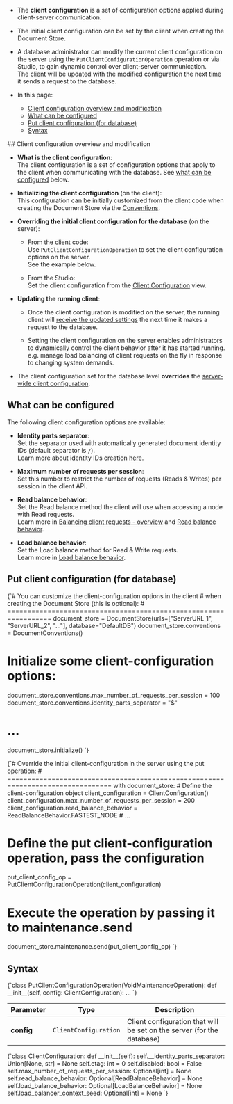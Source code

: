 
<Admonition type="note" title="">

* The **client configuration** is a set of configuration options applied during 
  client-server communication.  
* The initial client configuration can be set by the client when creating the Document Store.  
* A database administrator can modify the current client configuration on the server using the 
  `PutClientConfigurationOperation` operation or via Studio, to gain dynamic control over 
  client-server communication.  
  The client will be updated with the modified configuration the next time it sends a request to the database.  
* In this page:
  
  * [Client configuration overview and modification](../../../../client-api/operations/maintenance/configuration/put-client-configuration.mdx#client-configuration-overview-and-modification)
  * [What can be configured](../../../../client-api/operations/maintenance/configuration/put-client-configuration.mdx#what-can-be-configured)
  * [Put client configuration (for database)](../../../../client-api/operations/maintenance/configuration/put-client-configuration.mdx#put-client-configuration-(for-database))
  * [Syntax](../../../../client-api/operations/maintenance/configuration/put-client-configuration.mdx#syntax)

</Admonition>
## Client configuration overview and modification

* **What is the client configuration**:  
  The client configuration is a set of configuration options that apply to the client when communicating with the database.
  See [what can be configured](../../../../client-api/operations/maintenance/configuration/put-client-configuration.mdx#what-can-be-configured) below.  

* **Initializing the client configuration** (on the client):  
  This configuration can be initially customized from the client code when creating the Document Store via the [Conventions](../../../../client-api/configuration/conventions.mdx).
  
* **Overriding the initial client configuration for the database** (on the server):  

    * From the client code:  
      Use `PutClientConfigurationOperation` to set the client configuration options on the server.  
      See the example below.
    
    * From the Studio:  
      Set the client configuration from the [Client Configuration](../../../../studio/database/settings/client-configuration-per-database.mdx) view.

* **Updating the running client**:  

  * Once the client configuration is modified on the server, the running client will [receive the updated settings](../../../../client-api/configuration/load-balance/overview.mdx#keeping-the-client-topology-up-to-date)
    the next time it makes a request to the database.  

  * Setting the client configuration on the server enables administrators to dynamically control 
    the client behavior after it has started running.  
    e.g. manage load balancing of client requests on the fly in response to changing system demands.

* The client configuration set for the database level **overrides** the 
  [server-wide client configuration](../../../../client-api/operations/server-wide/configuration/put-serverwide-client-configuration.mdx).



## What can be configured

The following client configuration options are available:  

* **Identity parts separator**:  
  Set the separator used with automatically generated document identity IDs (default separator is `/`).  
  Learn more about identity IDs creation [here](../../../../server/kb/document-identifier-generation.mdx#strategy--3).

* **Maximum number of requests per session**:  
  Set this number to restrict the number of requests (Reads & Writes) per session in the client API.

* **Read balance behavior**:  
  Set the Read balance method the client will use when accessing a node with Read requests.  
  Learn more in [Balancing client requests - overview](../../../../client-api/configuration/load-balance/overview.mdx) and [Read balance behavior](../../../../client-api/configuration/load-balance/read-balance-behavior.mdx).
  
* **Load balance behavior**:  
  Set the Load balance method for Read & Write requests.  
  Learn more in [Load balance behavior](../../../../client-api/configuration/load-balance/load-balance-behavior.mdx).



## Put client configuration (for database)

<TabItem value="put_config_1" label="put_config_1">
<CodeBlock language="python">
{`# You can customize the client-configuration options in the client
# when creating the Document Store (this is optional):
# =================================================================
document_store = DocumentStore(urls=["ServerURL_1", "ServerURL_2", "..."], database="DefaultDB")
document_store.conventions = DocumentConventions()

# Initialize some client-configuration options:
document_store.conventions.max_number_of_requests_per_session = 100
document_store.conventions.identity_parts_separator = "$"
# ...

document_store.initialize()
`}
</CodeBlock>
</TabItem>

<TabItem value="put_config_2" label="put_config_2">
<CodeBlock language="python">
{`# Override the initial client-configuration in the server using the put operation:
# ================================================================================
with document_store:
    # Define the client-configuration object
    client_configuration = ClientConfiguration()
    client_configuration.max_number_of_requests_per_session = 200
    client_configuration.read_balance_behavior = ReadBalanceBehavior.FASTEST_NODE
    # ...

# Define the put client-configuration operation, pass the configuration
put_client_config_op = PutClientConfigurationOperation(client_configuration)

# Execute the operation by passing it to maintenance.send
document_store.maintenance.send(put_client_config_op)
`}
</CodeBlock>
</TabItem>



## Syntax

<TabItem value="syntax_1" label="syntax_1">
<CodeBlock language="python">
{`class PutClientConfigurationOperation(VoidMaintenanceOperation):
    def __init__(self, config: ClientConfiguration): ...
`}
</CodeBlock>
</TabItem>

| Parameter         | Type                  | Description                                                            |
|-------------------|-----------------------|------------------------------------------------------------------------|
| **config** | `ClientConfiguration` | Client configuration that will be set on the server (for the database) |

<TabItem value="syntax_2" label="syntax_2">
<CodeBlock language="python">
{`class ClientConfiguration:
    def __init__(self):
        self.__identity_parts_separator: Union[None, str] = None
        self.etag: int = 0
        self.disabled: bool = False
        self.max_number_of_requests_per_session: Optional[int] = None
        self.read_balance_behavior: Optional[ReadBalanceBehavior] = None
        self.load_balance_behavior: Optional[LoadBalanceBehavior] = None
        self.load_balancer_context_seed: Optional[int] = None
`}
</CodeBlock>
</TabItem>




